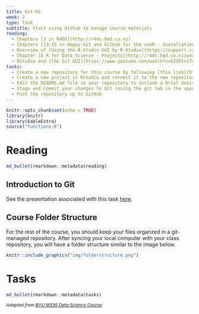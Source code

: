 ```yaml
---
title: Git-02
week: 2
type: Task
subtitle: Start using Github to manage course materials
reading:
  - Chapters [3 in R4DS](http://r4ds.had.co.nz)
  - Chapters [13-15 in Happy Git and Github for the useR - Installation](http://happygitwithr.com){target='blank'}
  - Overview of [Using the R-Studio GUI by R-Studio](https://support.rstudio.com/hc/en-us/articles/200532077-Version-Control-with-Git-and-SVN){target='blank'}
  - Chapter [8 R for Data Science - Projects](http://r4ds.had.co.nz/workflow-projects.html){target='blank'}
  - RStudio and [the Git GUI](https://www.youtube.com/watch?v=E2d91v1Twcc){target='blank'}
tasks:
  - Create a new repository for this course by following [this link](https://classroom.github.com/a/etsQwbE7).  
  - Create a new project in Rstudio and connect it to the new repository in GitHub (these are labeled `YEAR-GEO503-GITHUBUSERNAME`). Helpful instructions are [here](http://happygitwithr.com/rstudio-git-github.html#clone-the-new-github-repository-to-your-computer-via-rstudio)
  - Edit the README.md file in your repository to include a brief description of the repository (e.g. "Coursework for Spatial Data Science").
  - Stage and Commit your changes to Git (using the git tab in the upper right of RStudio)
  - Push the repository up to GitHub
---
```


```r

knitr::opts_chunk$set(echo = TRUE)
library(knitr)
library(kableExtra)
source("functions.R")

```

# Reading

```r
md_bullet(rmarkdown::metadata$reading)
```

## Introduction to Git

See the presentation associated with this task [here](presentations/Week03_Git.html).

## Course Folder Structure

For the rest of the course, you should keep your files organzed in a git-managed repository.  After syncing your local computer with your class repository, you will have a folder structure similar to the image below.


```r
knitr::include_graphics("img/folderstructure.png")
```

# Tasks

```r
md_bullet(rmarkdown::metadata$tasks)
```

<i> <small> Adapted from [BYU M335 Data Science Course](https://byuistats.github.io/M335) </small> </i>
